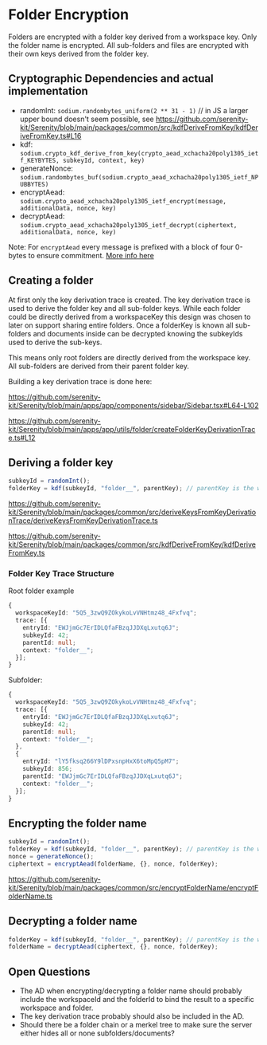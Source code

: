 # Folder Encryption

Folders are encrypted with a folder key derived from a workspace key. Only the folder name is encrypted. All sub-folders and files are encrypted with their own keys derived from the folder key.

## Cryptographic Dependencies and actual implementation

- randomInt: `sodium.randombytes_uniform(2 ** 31 - 1)` // in JS a larger upper bound doesn't seem possible, see https://github.com/serenity-kit/Serenity/blob/main/packages/common/src/kdfDeriveFromKey/kdfDeriveFromKey.ts#L16
- kdf: `sodium.crypto_kdf_derive_from_key(crypto_aead_xchacha20poly1305_ietf_KEYBYTES, subkeyId, context, key)`
- generateNonce: `sodium.randombytes_buf(sodium.crypto_aead_xchacha20poly1305_ietf_NPUBBYTES)`
- encryptAead: `sodium.crypto_aead_xchacha20poly1305_ietf_encrypt(message, additionalData, nonce, key)`
- decryptAead: `sodium.crypto_aead_xchacha20poly1305_ietf_decrypt(ciphertext, additionalData, nonce, key)`

Note: For `encryptAead` every message is prefixed with a block of four 0-bytes to ensure commitment. [More info here](https://github.com/serenity-kit/secsync/blob/main/packages/secsync/src/crypto/encryptAead.ts#L16-L20)

## Creating a folder

At first only the key derivation trace is created. The key derivation trace is used to derive the folder key and all sub-folder keys. While each folder could be directly derived from a workspaceKey this design was chosen to later on support sharing entire folders. Once a folderKey is known all sub-folders and documents inside can be decrypted knowing the subkeyIds used to derive the sub-keys.

This means only root folders are directly derived from the workspace key. All sub-folders are derived from their parent folder key.

Building a key derivation trace is done here:

https://github.com/serenity-kit/Serenity/blob/main/apps/app/components/sidebar/Sidebar.tsx#L64-L102

https://github.com/serenity-kit/Serenity/blob/main/apps/app/utils/folder/createFolderKeyDerivationTrace.ts#L12

## Deriving a folder key

```ts
subkeyId = randomInt();
folderKey = kdf(subkeyId, "folder__", parentKey); // parentKey is the workspaceKey for root folders or the parent folder key for sub-folders
```

https://github.com/serenity-kit/Serenity/blob/main/packages/common/src/deriveKeysFromKeyDerivationTrace/deriveKeysFromKeyDerivationTrace.ts

https://github.com/serenity-kit/Serenity/blob/main/packages/common/src/kdfDeriveFromKey/kdfDeriveFromKey.ts

### Folder Key Trace Structure

Root folder example

```ts
{
  workspaceKeyId: "5Q5_3zwQ9ZOkykoLvVNHtmz48_4Fxfvq";
  trace: [{
    entryId: "EWJjmGc7ErIDLQfaFBzqJJDXqLxutq6J";
    subkeyId: 42;
    parentId: null;
    context: "folder__";
  }];
}
```

Subfolder:

```ts
{
  workspaceKeyId: "5Q5_3zwQ9ZOkykoLvVNHtmz48_4Fxfvq";
  trace: [{
    entryId: "EWJjmGc7ErIDLQfaFBzqJJDXqLxutq6J";
    subkeyId: 42;
    parentId: null;
    context: "folder__";
  },
  {
    entryId: "lY5fksq266Y9lDPxsnpHxX6toMpQ5pM7";
    subkeyId: 856;
    parentId: "EWJjmGc7ErIDLQfaFBzqJJDXqLxutq6J";
    context: "folder__";
  }];
}
```

## Encrypting the folder name

```ts
subkeyId = randomInt();
folderKey = kdf(subkeyId, "folder__", parentKey); // parentKey is the workspaceKey for root folders or the parent folder key for sub-folders
nonce = generateNonce();
ciphertext = encryptAead(folderName, {}, nonce, folderKey);
```

https://github.com/serenity-kit/Serenity/blob/main/packages/common/src/encryptFolderName/encryptFolderName.ts

## Decrypting a folder name

```ts
folderKey = kdf(subkeyId, "folder__", parentKey); // parentKey is the workspaceKey for root folders or the parent folder key for
folderName = decryptAead(ciphertext, {}, nonce, folderKey);
```

## Open Questions

- The AD when encrypting/decrypting a folder name should probably include the workspaceId and the folderId to bind the result to a specific workspace and folder.
- The key derivation trace probably should also be included in the AD.
- Should there be a folder chain or a merkel tree to make sure the server either hides all or none subfolders/documents?
